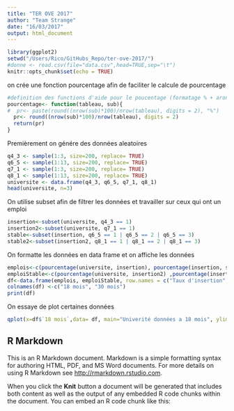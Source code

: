 ```yaml
---
title: "TER OVE 2017"
author: "Team Strange"
date: "16/03/2017"
output: html_document
---
```


```r
library(ggplot2)
setwd("/Users/Rico/GitHubs_Repo/ter-ove-2017/")
#donne <- read.csv(file="data.csv",head=TRUE,sep="\t")
knitr::opts_chunk$set(echo = TRUE)
```

on crée une fonction pourcentage afin de faciliter le calcule de pourcentage
```r
#definition des functions d'aide pour le poucentage (formatage % + arondit avec 2 chiffre)
pourcentage<- function(tableau, sub){
#  pr<- paste(round((nrow(sub)*100)/nrow(tableau), digits = 2), "%")
  pr<- round((nrow(sub)*100)/nrow(tableau), digits = 2)
  return(pr)
}
```

Premièrement on génére des données aleatoires

```r
q4_3 <- sample(1:3, size=200, replace= TRUE)
q6_5 <- sample(1:13, size=200, replace= TRUE)
q7_1 <- sample(1:3, size=200, replace= TRUE)
q8_1 <- sample(1:13, size=200, replace= TRUE)
universite <- data.frame(q4_3, q6_5, q7_1, q8_1)
head(universite, n=3)
```

On utilise subset afin de filtrer les données et travailler sur ceux qui ont un emploi

```r
insertion<-subset(universite, q4_3 == 1)
insertion2<-subset(universite, q7_1 == 1)
stable<-subset(insertion, q6_5 == 1 | q6_5 == 2 | q6_5 == 3)
stable2<-subset(insertion2, q8_1 == 1 | q8_1 == 2 | q8_1 == 3)
```

On formatte les données en data frame et on affiche les données
```r
emplois<-c(pourcentage(universite, insertion), pourcentage(insertion, stable) )
emploiStable<-c(pourcentage(universite, insertion2) ,pourcentage(insertion2, stable2))
df<-data.frame(emplois, emploiStable, row.names = c("Taux d'insertion","Part des emplois stable"))
colnames(df) <-c("18 mois", "30 mois")
print(df)
```

On essaye de plot certaines données
```r
qplot(x=df$`18 mois`,data= df, main="Univerité données a 18 mois", ylim=c(0, 50))
```


## R Markdown

This is an R Markdown document. Markdown is a simple formatting syntax for authoring HTML, PDF, and MS Word documents. For more details on using R Markdown see <http://rmarkdown.rstudio.com>.

When you click the **Knit** button a document will be generated that includes both content as well as the output of any embedded R code chunks within the document. You can embed an R code chunk like this:
